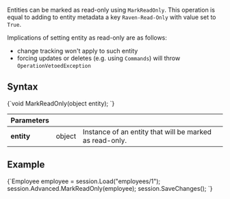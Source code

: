 
Entities can be marked as read-only using `MarkReadOnly`. This operation is equal to adding to entity metadata a key `Raven-Read-Only` with value set to `True`.   

Implications of setting entity as read-only are as follows:   

- change tracking won't apply to such entity
- forcing updates or deletes (e.g. using `Commands`) will throw `OperationVetoedException`

## Syntax

<TabItem value="mark_as_readonly_1" label="mark_as_readonly_1">
<CodeBlock language="csharp">
{`void MarkReadOnly(object entity);
`}
</CodeBlock>
</TabItem>

| Parameters | | |
| ------------- | ------------- | ----- |
| **entity** | object | Instance of an entity that will be marked as read-only. |

## Example

<TabItem value="mark_as_readonly_2" label="mark_as_readonly_2">
<CodeBlock language="csharp">
{`Employee employee = session.Load<Employee>("employees/1");
session.Advanced.MarkReadOnly(employee);
session.SaveChanges();
`}
</CodeBlock>
</TabItem>

